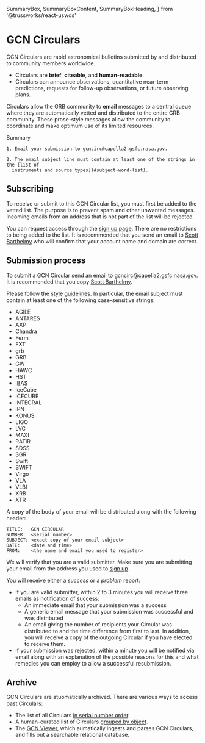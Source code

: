 
  SummaryBox,
  SummaryBoxContent,
  SummaryBoxHeading,
} from '@trussworks/react-uswds'

# GCN Circulars

GCN Circulars are rapid astronomical bulletins submitted by and distributed to community members worldwide.

- Circulars are **brief**, **citeable**, and **human-readable**.
- Circulars can announce observations, quantitative near-term predictions, requests for follow-up observations, or future observing plans.

Circulars allow the GRB community to **email** messages to a central queue where they are automatically vetted and distributed to the entire GRB community. These prose-style messages allow the community to coordinate and make optimum use of its limited resources.

<SummaryBox heading="Summary">
  <SummaryBoxHeading headingLevel="h3">Summary</SummaryBoxHeading>
  <SummaryBoxContent>

    1. Email your submission to gcncirc@capella2.gsfc.nasa.gov.

    2. The email subject line must contain at least one of the strings in the [list of
      instruments and source types](#subject-word-list).

  </SummaryBoxContent>
</SummaryBox>

## Subscribing

To receive or submit to this GCN Circular list, you must first be added to the vetted list. The purpose is to prevent spam and other unwanted messages. Incoming emails from an address that is not part of the list will be rejected.

You can request access through the [sign up page](https://gcn.gsfc.nasa.gov/gcn_circ_signup.html). There are no restrictions to being added to the list. It is recommended that you send an email to [Scott Barthelmy](mailto:scott.d.barthelmy@nasa.gov) who will confirm that your account name and domain are correct.

## Submission process

To submit a GCN Circular send an email to gcncirc@capella2.gsfc.nasa.gov. It is recommended that you copy [Scott Barthelmy](mailto:scott.d.barthelmy@nasa.gov).

Please follow the [style guidelines](/docs/styleguide). In particular, the email subject must contain at least one of the following case-sensitive strings:

<a name="subject-word-list" />
<ul className="grid-row usa-list usa-list--unstyled">
  <li className="grid-col-2">AGILE</li>
  <li className="grid-col-2">ANTARES</li>
  <li className="grid-col-2">AXP</li>
  <li className="grid-col-2">Chandra</li>
  <li className="grid-col-2">Fermi</li>
  <li className="grid-col-2">FXT</li>
  <li className="grid-col-2">grb</li>
  <li className="grid-col-2">GRB</li>
  <li className="grid-col-2">GW</li>
  <li className="grid-col-2">HAWC</li>
  <li className="grid-col-2">HST</li>
  <li className="grid-col-2">IBAS</li>
  <li className="grid-col-2">IceCube</li>
  <li className="grid-col-2">ICECUBE</li>
  <li className="grid-col-2">INTEGRAL</li>
  <li className="grid-col-2">IPN</li>
  <li className="grid-col-2">KONUS</li>
  <li className="grid-col-2">LIGO</li>
  <li className="grid-col-2">LVC</li>
  <li className="grid-col-2">MAXI</li>
  <li className="grid-col-2">RATIR</li>
  <li className="grid-col-2">SDSS</li>
  <li className="grid-col-2">SGR</li>
  <li className="grid-col-2">Swift</li>
  <li className="grid-col-2">SWIFT</li>
  <li className="grid-col-2">Virgo</li>
  <li className="grid-col-2">VLA</li>
  <li className="grid-col-2">VLBI</li>
  <li className="grid-col-2">XRB</li>
  <li className="grid-col-2">XTR</li>
</ul>

A copy of the body of your email will be distributed along with the following header:

```text
TITLE:   GCN CIRCULAR
NUMBER:  <serial number>
SUBJECT: <exact copy of your email subject>
DATE:    <date and time>
FROM:    <the name and email you used to register>
```

We will verify that you are a valid submitter. Make sure you are submitting your email from the address you used to [sign up](#subscribing).

You will receive either a _success_ or a _problem_ report:

- If you are valid submitter, within 2 to 3 minutes you will receive three emails as notification of success:
  - An immediate email that your submission was a success
  - A generic email message that your submission was successful and was distributed
  - An email giving the number of recipients your Circular was distributed to and the time difference from first to last.
    In addition, you will receive a copy of the outgoing Circular if you have elected to receive them.
- If your submission was rejected, within a minute you will be notified via email along with an explanation of the possible reasons
  for this and what remedies you can employ to allow a successful resubmission.

## Archive

GCN Circulars are atuomatically archived. There are various ways to access past Circulars:

- The list of all Circulars [in serial number order](https://gcn.gsfc.nasa.gov/gcn3_archive.html).
- A human-curated list of Circulars [grouped by object](https://gcn.gsfc.nasa.gov/selected.html).
- The [GCN Viewer](https://heasarc.gsfc.nasa.gov/tachgcn), which aumatically ingests and parses GCN Circulars, and fills out a searchable relational database.
